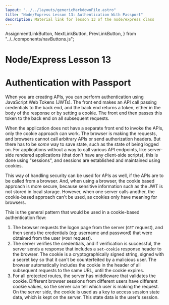 ```yaml
---
layout: "../../layouts/genericMarkdownFile.astro"
title: "Node/Express Lesson 13: Authentication With Passport"
description: Material link for lesson 13 of the node/express class
---
```


  AssignmentLinkButton,
  NextLinkButton,
  PrevLinkButton,
} from "../../components/navButtons.js";

# Node/Express Lesson 13

# Authentication with Passport

When you are creating APIs, you can perform authentication using JavaScript Web Tokens (JWTs). The front end makes an API call passing credentials to the back end, and the back end returns a token, either in the body of the response or by setting a cookie. The front end then passes this token to the back end on all subsequent requests.

When the application does not have a separate front end to invoke the APIs, only the cookie approach can work. The browser is making the requests, and browsers cannot call arbitrary APIs or send authorization headers. But there has to be _some_ way to save state, such as the state of being logged on. For applications without a way to call various API endpoints, like server-side rendered applications (that don't have any client-side scripts), this is done using "sessions", and sessions are established and maintained using cookies.

This way of handling security can be used for APIs as well, if the APIs are to be called from a browser.
And, when using a browser, the cookie based approach is more secure, because sensitive information
such as the JWT is not stored in local storage. However, when one server calls another, the
cookie-based approach can't be used, as cookies only have meaning for browsers.

This is the general pattern that would be used in a cookie-based authentication flow:

1. The browser requests the logon page from the server (`GET` request), and then sends the credentials (eg: username and password) that were obtained from the user (`POST` request).
2. The server verifies the credentials, and if verification
   is successful, the server sends a response that
   includes a `set-cookie` response header to the browser. The cookie is a cryptographically signed string, signed with a secret key so that it can't be counterfeited by a malicious user. The browser automatically includes the cookie in the header of all subsequent requests to the same URL, until the cookie expires.
3. For all protected routes, the server has middleware that validates the cookie.
   Different browser sessions from different users have different cookie values, so the server
   can tell which user is making the request. On the server side, the cookie is used as a key to
   access session state data, which is kept on the server. This state data is the user's session.

<div className="flex justify-evenly">
  <PrevLinkButton link="/node-express/lesson12-m1" />
  <AssignmentLinkButton link="/node-express/lesson13-a1" />
  <NextLinkButton link="/node-express/lesson14-m1" />
</div>

